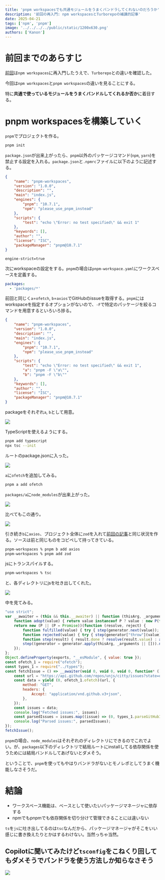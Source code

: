 ```yaml
---
title: 'pnpm workspacesでも共通モジュールをうまくバンドラしてくれないのだろうか'
description: '前回の再入門: npm workspacesとTurborepoの補講的記事'
date: 2025-04-21
tags: ['npm', 'pnpm']
image: '../../../../public/static/1200x630.png'
authors: ['Kanon']
---
```


# 前回までのあらすじ

[前回](https://dev.inorinrinrin.com/blog/2ee426b00e64bdb999ba8fc8)は`npm workspaces`に再入門したうえで、`Turborepo`との違いを確認した。

今回は`npm workspaces`と`pnpm workspaces`の違いを見ることにする。

特に**共通で使っているモジュールをうまくバンドルしてくれるか否か**に着目する。

# pnpm workspacesを構築していく

`pnpm`でプロジェクトを作る。

```bash
pnpm init
```

`package.json`が出来上がったら、`pnpm`以外のパッケージコマンド(`npm`, `yarn`)を禁止する設定を入れる。`package.json`と`.npmrc`ファイルに以下のように記述する。

```json title="package.json" ins={6-9}
{
    "name": "pnpm-workspaces",
    "version": "1.0.0",
    "description": "",
    "main": "index.js",
    "engines": {
        "pnpm": "10.7.1",
        "npm": "please_use_pnpm_instead"
    },
    "scripts": {
        "test": "echo \"Error: no test specified\" && exit 1"
    },
    "keywords": [],
    "author": "",
    "license": "ISC",
    "packageManager": "pnpm@10.7.1"
}
```

```title=".npmrc"
engine-strict=true
```

次にworkspaceの設定をする。`pnpm`の場合は`pnpm-workspace.yaml`にワークスペースを定義する。

```yaml title="pnpm-workspace.yaml"
packages:
  - 'packages/*'
```

前回と同じく`a`=`ofetch`, `b`=`axios`でGitHubのissueを取得する。`pnpm`にはworkspaceを指定するオプションがないので、`-F`で特定のパッケージを絞るコマンドを用意するといろいろ捗る。

```json title="package.json" ins={12-13}
{
    "name": "pnpm-workspaces",
    "version": "1.0.0",
    "description": "",
    "main": "index.js",
    "engines": {
        "pnpm": "10.7.1",
        "npm": "please_use_pnpm_instead"
    },
    "scripts": {
        "test": "echo \"Error: no test specified\" && exit 1",
        "a": "pnpm -F \"a\"",
        "b": "pnpm -F \"b\""
    },
    "keywords": [],
    "author": "",
    "license": "ISC",
    "packageManager": "pnpm@10.7.1"
}
```

packageをそれぞれ`a`, `b`として用意。

![](2025-04-21-21-49-53.png)

TypeScriptを使えるようにする。

```bash
pnpm add typescript
npx tsc --init
```

ルートのpackage.jsonに入った。

![](2025-04-21-21-25-07.png)

`a`に`ofetch`を追加してみる。

```bash
pnpm a add ofetch
```

`packages/a`に`node_modules`が出来上がった。

![](2025-04-21-21-27-06.png)

比べてもこの通り。

![](2025-04-21-21-28-05.png)

引き続き`b`に`axios`、プロジェクト全体に`zod`を入れて[前回の記事](https://dev.inorinrinrin.com/blog/2ee426b00e64bdb999ba8fc8)と同じ状況を作る。ソースは前と同じものをコピペして持ってきている。

```bash
pnpm-workspaces % pnpm b add axios
pnpm-workspaces % pnpm add zod
```

jsにトランスパイルする。

```bash
pnpm-workspaces % tsc
```

と、各ディレクトリにjsを吐き出してくれた。

![](2025-04-21-21-35-17.png)

中を見てみる。

```js title="packages/a/index.js" {13}
"use strict";
var __awaiter = (this && this.__awaiter) || function (thisArg, _arguments, P, generator) {
    function adopt(value) { return value instanceof P ? value : new P(function (resolve) { resolve(value); }); }
    return new (P || (P = Promise))(function (resolve, reject) {
        function fulfilled(value) { try { step(generator.next(value)); } catch (e) { reject(e); } }
        function rejected(value) { try { step(generator["throw"](value)); } catch (e) { reject(e); } }
        function step(result) { result.done ? resolve(result.value) : adopt(result.value).then(fulfilled, rejected); }
        step((generator = generator.apply(thisArg, _arguments || [])).next());
    });
};
Object.defineProperty(exports, "__esModule", { value: true });
const ofetch_1 = require("ofetch");
const types_1 = require("../types");
const fetchIssue = () => __awaiter(void 0, void 0, void 0, function* () {
    const url = "https://api.github.com/repos/unjs/citty/issues?state=open";
    const data = yield (0, ofetch_1.ofetch)(url, {
        method: "GET",
        headers: {
            Accept: "application/vnd.github.v3+json",
        },
    });
    const issues = data;
    console.log("Fetched issues:", issues);
    const parsedIssues = issues.map((issue) => (0, types_1.parseGitHubIssueResponse)(issue));
    console.log("Parsed issues:", parsedIssues);
});
fetchIssue();

```

`pnpm`の場合、`node_modules`はそれぞれのディレクトリにできるのでこれでよい。が、`packages`以下のディレクトリで結局ルートにinstallしてる依存関係を使うためには結局バンドルしてあげないとダメそう。

ということで、`pnpm`を使ってもやはりバンドラがないとモノレポとしてうまく機能しなさそうだ。

# 結論

- ワークスペース機能は、ベースとして使いたいパッケージマネージャに依存する
- npmでもpnpmでも依存関係を切り分けて管理できることには違いない

`ts`を`js`に吐き出してるのは`tsc`なんだから、パッケージマネージャがそこをいい感じに書き換えたりとかはするわけない。当然っちゃ当然。

## Copilotに聞いてみたけど`tsconfig`をこねくり回してもダメそうでバンドラを使う方法しか知らなさそう

![](2025-04-21-22-00-25.png)
